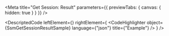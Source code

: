 
<Meta title="Get Session: Result" parameters={{ previewTabs: { canvas: { hidden: true } } }} />

<DescriptedCode
  leftElement={<SsmGetSessionResultDesc />}
  rightElement={
    <CodeHighlighter
      object={SsmGetSessionResultSample}
      language={"json"}
      title={"Example"}
    />
  }
/>
